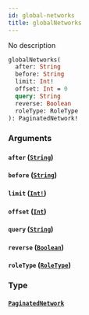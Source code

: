 ```yaml
---
id: global-networks
title: globalNetworks
---
```


No description

```graphql
globalNetworks(
  after: String
  before: String
  limit: Int!
  offset: Int = 0
  query: String
  reverse: Boolean
  roleType: RoleType
): PaginatedNetwork!

```

### Arguments

#### `after` ([`String`](/docs/graphql/scalars/string))

#### `before` ([`String`](/docs/graphql/scalars/string))

#### `limit` ([`Int!`](/docs/graphql/scalars/int))

#### `offset` ([`Int`](/docs/graphql/scalars/int))

#### `query` ([`String`](/docs/graphql/scalars/string))

#### `reverse` ([`Boolean`](/docs/graphql/scalars/boolean))

#### `roleType` ([`RoleType`](/docs/graphql/enums/role-type))

### Type

#### [`PaginatedNetwork`](/docs/graphql/objects/paginated-network)
